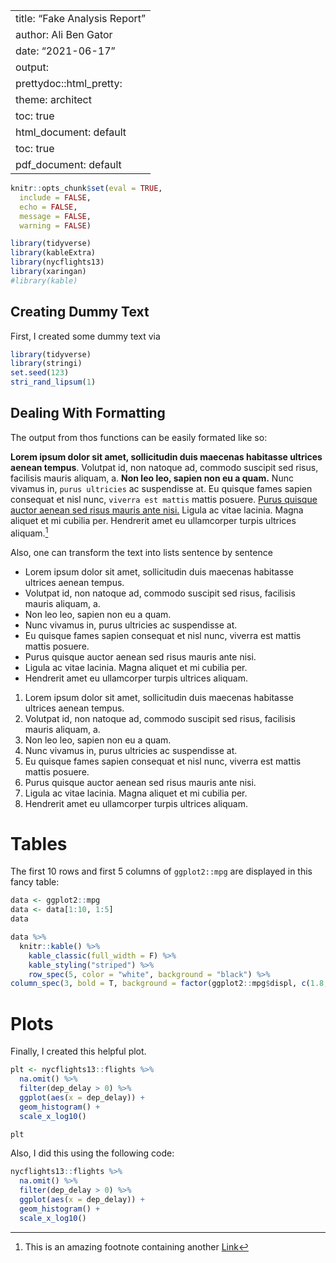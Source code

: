 
---
title: "Fake Analysis Report"
author: Ali Ben Gator
date: "2021-06-17"
output:
  prettydoc::html_pretty:
    theme: architect
    toc: true
  html_document: default
  toc: true
  pdf_document: default
---

```r
knitr::opts_chunk$set(eval = TRUE, 
  include = FALSE, 
  echo = FALSE, 
  message = FALSE, 
  warning = FALSE)
```

```r
library(tidyverse)
library(kableExtra)
library(nycflights13)
library(xaringan)
#library(kable)
```

## Creating Dummy Text

First, I created some dummy text via

```r
  
library(tidyverse)
library(stringi)
set.seed(123)
stri_rand_lipsum(1)
```

## Dealing With Formatting

The output from thos functions can be easily formated like so:

**Lorem ipsum dolor sit amet, sollicitudin duis maecenas habitasse ultrices aenean tempus**. Volutpat id, non natoque ad, commodo suscipit sed risus, facilisis mauris aliquam, a. **Non leo leo, sapien non eu a quam.** Nunc vivamus in, `purus ultricies` ac suspendisse at. Eu quisque fames sapien consequat et nisl nunc, `viverra est mattis` mattis posuere. [Purus quisque auctor aenean sed risus mauris ante nisi.](https://www.youtube.com/watch?v=dQw4w9WgXcQ) Ligula ac vitae lacinia. Magna aliquet et mi cubilia per. Hendrerit amet eu ullamcorper turpis ultrices aliquam.^[This is an amazing footnote containing another [Link](https://yards.albert-rapp.de/)]

Also, one can transform the text into lists sentence by sentence

* Lorem ipsum dolor sit amet, sollicitudin duis maecenas habitasse ultrices aenean tempus.
* Volutpat id, non natoque ad, commodo suscipit sed risus, facilisis mauris aliquam, a.
* Non leo leo, sapien non eu a quam.
* Nunc vivamus in, purus ultricies ac suspendisse at.
* Eu quisque fames sapien consequat et nisl nunc, viverra est mattis mattis posuere.
* Purus quisque auctor aenean sed risus mauris ante nisi.
* Ligula ac vitae lacinia. Magna aliquet et mi cubilia per.
* Hendrerit amet eu ullamcorper turpis ultrices aliquam.

1. Lorem ipsum dolor sit amet, sollicitudin duis maecenas habitasse ultrices aenean tempus.
1. Volutpat id, non natoque ad, commodo suscipit sed risus, facilisis mauris aliquam, a.
1. Non leo leo, sapien non eu a quam.
1. Nunc vivamus in, purus ultricies ac suspendisse at.
1. Eu quisque fames sapien consequat et nisl nunc, viverra est mattis mattis posuere.
1. Purus quisque auctor aenean sed risus mauris ante nisi.
1. Ligula ac vitae lacinia. Magna aliquet et mi cubilia per.
1. Hendrerit amet eu ullamcorper turpis ultrices aliquam.

# Tables

The first 10 rows and first 5 columns of `ggplot2::mpg` are displayed in this fancy table:

```r
data <- ggplot2::mpg
data <- data[1:10, 1:5]
data
```

```r
data %>% 
  knitr::kable() %>%
    kable_classic(full_width = F) %>%
    kable_styling("striped") %>%
    row_spec(5, color = "white", background = "black") %>%
column_spec(3, bold = T, background = factor(ggplot2::mpg$displ, c(1.8, 2.0, 2.8, 3.1),   spec_color(c(1.8, 2.0, 2.8, 3.1), alpha = 0.5))) 
```


# Plots

Finally, I created this helpful plot.
```r
plt <- nycflights13::flights %>% 
  na.omit() %>% 
  filter(dep_delay > 0) %>% 
  ggplot(aes(x = dep_delay)) +
  geom_histogram() + 
  scale_x_log10()
```
```r
plt
```



Also, I did this using the following code:

```r

nycflights13::flights %>% 
  na.omit() %>% 
  filter(dep_delay > 0) %>% 
  ggplot(aes(x = dep_delay)) +
  geom_histogram() + 
  scale_x_log10()

```


